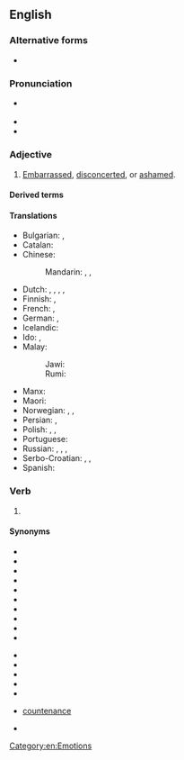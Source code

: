 ==English==

===Alternative forms===
* {{alt|en|abasht}} {{qualifier|obsolete}}

===Pronunciation===
* {{a|RP}} {{IPA|en|/əˈbæʃt/}}
* {{rhymes|en|æʃt|s=2}}
* {{audio|en|abashed-en.ogg|Audio (US)}}

===Adjective===
{{en-adj}}

# [[embarrassed|Embarrassed]], [[disconcerted]], or [[ashamed]].

====Derived terms====
{{col3|en|abashedness|unabashed}}

====Translations====
{{trans-top|embarrassed}}
* Bulgarian: {{t+|bg|засрамен}}, {{t+|bg|смутен}}
* Catalan: {{t+|ca|avergonyit}}
* Chinese:
*: Mandarin: {{t+|cmn|尴尬|sc=Hani}}, {{t+|cmn|尷尬|sc=Hani}}, {{t+|cmn|羞愧|sc=Hani}}
* Dutch: {{t+|nl|beschaamd}}, {{t+|nl|verlegen}}, {{t+|nl|beteuterd}}, {{t|nl|in verlegenheid}}, {{t|nl|op zijn neus kijkend}}
* Finnish: {{t+|fi|hämillään}}, {{t+|fi|hämmentynyt}}
* French: {{t+|fr|confus}}, {{t+|fr|décontenancé}}
* German: {{t+|de|beschämt}}, {{t+|de|verlegen}}
* Icelandic: {{t+|is|vandræðalegur}}
* Ido: {{t+|io|shamigita}}, {{t+|io|timidigita}}
* Malay:
*: Jawi: {{t|ms|مالو}}
*: Rumi: {{t|ms|malu}}
{{trans-mid}}
* Manx: {{t|gv|nearit}}
* Maori: {{t|mi|koari}}
* Norwegian: {{t+|no|skamfull}}, {{t|no|forlegen}}, {{t|no|beskjemmet}}
* Persian: {{t+|fa|خجالت زده}}, {{t+|fa|شرمسار}}
* Polish: {{t|pl|speszony}}, {{t+|pl|zmieszany}}, {{t+|pl|zawstydzony}}
* Portuguese: {{t+|pt|envergonhado}}
* Russian: {{t+|ru|сконфу́женный}}, {{t+|ru|смеша́вшийся}}, {{t+|ru|смущённый}}, {{t+|ru|расте́рянный}}
* Serbo-Croatian: {{t+|sh|posramljen}}, {{t|sh|посрамљен|tr=Cyrl}}, {{t+|sh|postiđen}}
* Spanish: {{t+|es|avergonzado}}
{{trans-bottom}}

===Verb===
{{head|en|verb form}}

# {{en-past of|abash}}

====Synonyms====
{{rel-top|synonyms of "abashed"}}
* {{l|en|embarrassed}}
* {{l|en|ashamed}}
* {{l|en|shamefaced}}
* {{l|en|mortified}}
* {{l|en|humiliated}}
* {{l|en|taken aback}}
* {{l|en|disconcerted}}
* {{l|en|nonplussed}}
* {{l|en|discomfited}}
* {{l|en|discomposed}}
{{rel-mid}}
* {{l|en|perturbed}}
* {{l|en|confounded}}
* {{l|en|dismayed}}
* {{l|en|dumbfounded}}
* {{l|en|confused}}
* {{l|en|put out of}} [[countenance]]
* {{l|en|discountenanced}}
{{rel-bottom}}

[[Category:en:Emotions]]
